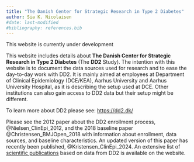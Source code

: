 ```yaml
---
title: "The Danish Center for Strategic Research in Type 2 Diabetes"
author: Sia K. Nicolaisen
#date: last-modified
#bibliography: references.bib
---
```


::: callout-important
This website is currently under development
:::

This website includes details about **The Danish Center for Strategic Research in Type 2 Diabetes** (The **DD2** Study). The intention with this website is to document the data sources used for research and to ease the day-to-day work with DD2. It is mainly aimed at employees at Department of Clinical Epidemiology (DCE/KEA), Aarhus University and Aarhus University Hospital, as it is describing the setup used at DCE. Other institutions can also gain access to DD2 data but their setup might be different.

To learn more about DD2 please see: <https://dd2.dk/>

Please see the 2012 paper about the DD2 enrollment process, @Nielsen_ClinEpi_2012, and the 2018 baseline paper @Christensen_BMJOpen_2018 with information about enrollment, data sources, and baseline characteristics. An updated version of this paper has recently been published, @Kristensen_ClinEpi_2024. An extensive list of [scientific publications](https://dd2.dk/nyheder/categories/videnskabelige-publikationer) based on data from DD2 is available on the website.
